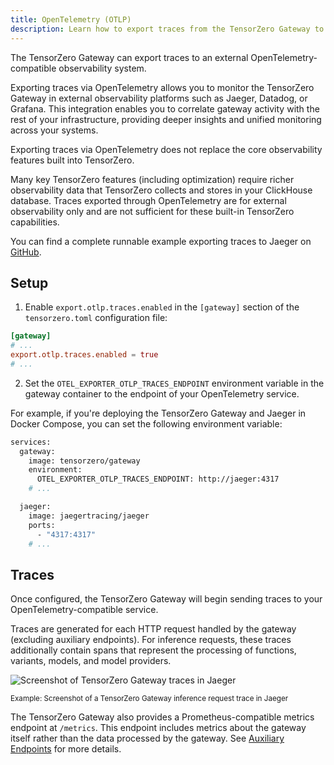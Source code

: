 ```yaml
---
title: OpenTelemetry (OTLP)
description: Learn how to export traces from the TensorZero Gateway to an external OpenTelemetry-compatible observability system.
---
```


The TensorZero Gateway can export traces to an external OpenTelemetry-compatible observability system.

Exporting traces via OpenTelemetry allows you to monitor the TensorZero Gateway in external observability platforms such as Jaeger, Datadog, or Grafana.
This integration enables you to correlate gateway activity with the rest of your infrastructure, providing deeper insights and unified monitoring across your systems.

<Warning>

Exporting traces via OpenTelemetry does not replace the core observability features built into TensorZero.

Many key TensorZero features (including optimization) require richer observability data that TensorZero collects and stores in your ClickHouse database.
Traces exported through OpenTelemetry are for external observability only and are not sufficient for these built-in TensorZero capabilities.

</Warning>

<Tip>

You can find a complete runnable example exporting traces to Jaeger on [GitHub](https://github.com/tensorzero/tensorzero/tree/main/examples/guides/opentelemetry-otlp).

</Tip>

## Setup

1. Enable `export.otlp.traces.enabled` in the `[gateway]` section of the `tensorzero.toml` configuration file:

```toml
[gateway]
# ...
export.otlp.traces.enabled = true
# ...
```

2. Set the `OTEL_EXPORTER_OTLP_TRACES_ENDPOINT` environment variable in the gateway container to the endpoint of your OpenTelemetry service.

<Accordion title="Example: TensorZero Gateway and Jaeger with Docker Compose">

For example, if you're deploying the TensorZero Gateway and Jaeger in Docker Compose, you can set the following environment variable:

```bash
services:
  gateway:
    image: tensorzero/gateway
    environment:
      OTEL_EXPORTER_OTLP_TRACES_ENDPOINT: http://jaeger:4317
    # ...

  jaeger:
    image: jaegertracing/jaeger
    ports:
      - "4317:4317"
    # ...
```

</Accordion>

## Traces

Once configured, the TensorZero Gateway will begin sending traces to your OpenTelemetry-compatible service.

Traces are generated for each HTTP request handled by the gateway (excluding auxiliary endpoints).
For inference requests, these traces additionally contain spans that represent the processing of functions, variants, models, and model providers.

![Screenshot of TensorZero Gateway traces in Jaeger](./opentelemetry-otlp-jaeger.png)

<small>
  Example: Screenshot of a TensorZero Gateway inference request trace in Jaeger
</small>

<Tip>

The TensorZero Gateway also provides a Prometheus-compatible metrics endpoint at `/metrics`.
This endpoint includes metrics about the gateway itself rather than the data processed by the gateway.
See [Auxiliary Endpoints](/docs/gateway/api-reference/auxiliary-endpoints/) for more details.

</Tip>
